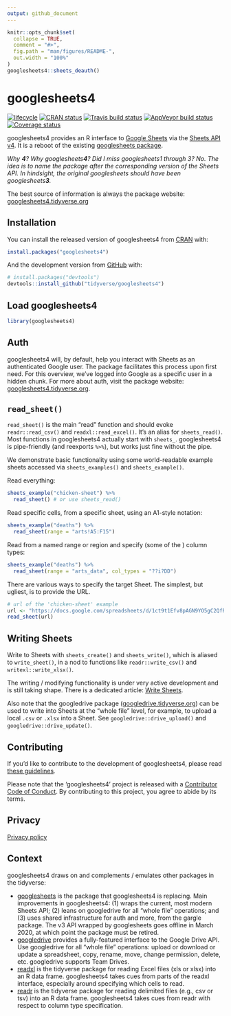 ```yaml
---
output: github_document
---
```


<!-- README.md is generated from README.Rmd. Please edit that file -->

```r
knitr::opts_chunk$set(
  collapse = TRUE,
  comment = "#>",
  fig.path = "man/figures/README-",
  out.width = "100%"
)
googlesheets4::sheets_deauth()
```

# googlesheets4

<!-- badges: start -->
[![lifecycle](https://img.shields.io/badge/lifecycle-experimental-orange.svg)](https://www.tidyverse.org/lifecycle/#experimental)
[![CRAN status](https://www.r-pkg.org/badges/version/googlesheets4)](https://CRAN.R-project.org/package=googlesheets4)
[![Travis build status](https://travis-ci.org/tidyverse/googlesheets4.svg?branch=master)](https://travis-ci.org/tidyverse/googlesheets4)
[![AppVeyor build status](https://ci.appveyor.com/api/projects/status/github/tidyverse/googlesheets4?branch=master&svg=true)](https://ci.appveyor.com/project/tidyverse/googlesheets4)
[![Coverage status](https://codecov.io/gh/tidyverse/googlesheets4/branch/master/graph/badge.svg)](https://codecov.io/github/tidyverse/googlesheets4?branch=master)
<!-- badges: end -->

googlesheets4 provides an R interface to [Google Sheets](https://spreadsheets.google.com/) via the [Sheets API v4](https://developers.google.com/sheets/api/). It is a reboot of the existing [googlesheets package](https://cran.r-project.org/package=googlesheets).

*Why **4**? Why googlesheets**4**? Did I miss googlesheets1 through 3? No. The idea is to name the package after the corresponding version of the Sheets API. In hindsight, the original googlesheets should have been googlesheets**3**.*

The best source of information is always the package website: [googlesheets4.tidyverse.org](https://googlesheets4.tidyverse.org) 

## Installation

You can install the released version of googlesheets4 from [CRAN](https://CRAN.R-project.org) with:

```r
install.packages("googlesheets4")
```

And the development version from [GitHub](https://github.com/) with:

```r
# install.packages("devtools")
devtools::install_github("tidyverse/googlesheets4")
```

## Load googlesheets4

```r
library(googlesheets4)
```

## Auth

googlesheets4 will, by default, help you interact with Sheets as an authenticated Google user. The package facilitates this process upon first need. For this overview, we've logged into Google as a specific user in a hidden chunk. For more about auth, visit the package website: [googlesheets4.tidyverse.org](https://googlesheets4.tidyverse.org).

## `read_sheet()`

`read_sheet()` is the main "read" function and should evoke `readr::read_csv()` and `readxl::read_excel()`. It's an alias for `sheets_read()`. Most functions in googlesheets4 actually start with `sheets_`. googlesheets4 is pipe-friendly (and reexports `%>%`), but works just fine without the pipe.

We demonstrate basic functionality using some world-readable example sheets accessed via `sheets_examples()` and `sheets_example()`.

Read everything:

```r
sheets_example("chicken-sheet") %>% 
  read_sheet() # or use sheets_read()
```

Read specific cells, from a specific sheet, using an A1-style notation:
```r
sheets_example("deaths") %>% 
  read_sheet(range = "arts!A5:F15")
```

Read from a named range or region and specify (some of the ) column types:
```r
sheets_example("deaths") %>% 
  read_sheet(range = "arts_data", col_types = "??i?DD")
```

There are various ways to specify the target Sheet. The simplest, but ugliest, is to provide the URL.

```r
# url of the 'chicken-sheet' example
url <- "https://docs.google.com/spreadsheets/d/1ct9t1Efv8pAGN9YO5gC2QfRq2wT4XjNoTMXpVeUghJU"
read_sheet(url)
```

## Writing Sheets

Write to Sheets with `sheets_create()` and `sheets_write()`, which is aliased to `write_sheet()`, in a nod to functions like `readr::write_csv()` and `writexl::write_xlsx()`.

The writing / modifying functionality is under very active development and is still taking shape. There is a dedicated article: [Write Sheets](https://googlesheets4.tidyverse.org/articles/articles/write-sheets.html).

Also note that the googledrive package 
([googledrive.tidyverse.org](https://googledrive.tidyverse.org)) can be used to write into Sheets at the "whole file" level, for example, to upload a local `.csv` or `.xlsx` into a Sheet. See `googledrive::drive_upload()` and `googledrive::drive_update()`.

## Contributing

If you'd like to contribute to the development of googlesheets4, please read [these guidelines](https://googlesheets4.tidyverse.org/CONTRIBUTING.html).

Please note that the 'googlesheets4' project is released with a [Contributor Code of Conduct](https://googlesheets4.tidyverse.org/CODE_OF_CONDUCT.html). By contributing to this project, you agree to abide by its terms.

## Privacy

[Privacy policy](https://www.tidyverse.org/google_privacy_policy)

## Context

googlesheets4 draws on and complements / emulates other packages in the tidyverse:

  * [googlesheets](https://cran.r-project.org/package=googlesheets) is the package that googlesheets4 is replacing. Main improvements in googlesheets4: (1) wraps the current, most modern Sheets API; (2) leans on googledrive for all "whole file" operations; and (3) uses shared infrastructure for auth and more, from the gargle package. The v3 API wrapped by googlesheets goes offline in March 2020, at which point the package must be retired.
  * [googledrive](https://googledrive.tidyverse.org) provides a fully-featured interface to the Google Drive API. Use googledrive for all "whole file" operations: upload or download or update a spreadsheet, copy, rename, move, change permission, delete, etc. googledrive supports Team Drives.
  * [readxl](https://readxl.tidyverse.org) is the tidyverse package for reading Excel files (xls or xlsx) into an R data frame. googlesheets4 takes cues from parts of the readxl interface, especially around specifying which cells to read.
  * [readr](https://readr.tidyverse.org) is the tidyverse package for reading delimited files (e.g., csv or tsv) into an R data frame. googlesheets4 takes cues from readr with respect to column type specification.
